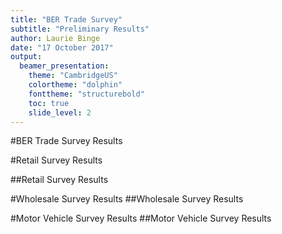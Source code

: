 ```yaml
---
title: "BER Trade Survey"
subtitle: "Preliminary Results"
author: Laurie Binge
date: "17 October 2017"
output:
  beamer_presentation:
    theme: "CambridgeUS"
    colortheme: "dolphin"
    fonttheme: "structurebold" 
    toc: true
    slide_level: 2
---
```


#BER Trade Survey Results

#Retail Survey Results

##Retail Survey Results
























#Wholesale Survey Results
##Wholesale Survey Results

























#Motor Vehicle Survey Results
##Motor Vehicle Survey Results



